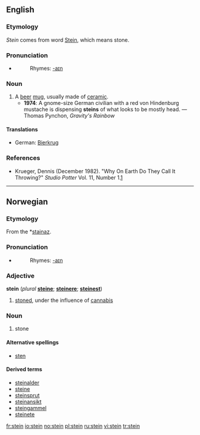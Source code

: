 {{see|Stein}}
==English==

===Etymology===
''Stein'' comes from {{G.}} word [[Stein]], which means stone.

===Pronunciation===
*{{IPA|/staɪn/}}
*:Rhymes: [[Rhymes:English:-aɪn|-aɪn]]

===Noun===
{{en-noun}}

# A [[beer]] [[mug]], usually made of [[ceramic]].
#*'''1974''': A gnome-size German civilian with a red von Hindenburg mustache is dispensing '''steins''' of what looks to be mostly head. — Thomas Pynchon, ''Gravity's Rainbow''

====Translations====
{{top}}
*German: [[Bierkrug]] {{m}}
{{mid}}
{{bottom}}

===References===
*Krueger, Dennis (December 1982). "Why On Earth Do They Call It Throwing?" ''Studio Potter'' Vol. 11, Number 1.[http://www.studiopotter.org/articles/?art=art0001]

----

==Norwegian==

===Etymology===
From the {{PG.}} *[[stainaz]].

===Pronunciation===
*{{IPA|/staɪn/}}
*:Rhymes: [[Rhymes:English:-aɪn|-aɪn]]

===Adjective===
'''stein''' (''plural'' '''[[steine]]'''; {{compar}} '''[[steinere]]'''; {{super}} '''[[steinest]]''')

# {{slang|lang=no}} [[stoned]], under the influence of [[cannabis]]

===Noun===
{{no-noun-m1}}
# stone

====Alternative spellings====
*[[sten]]

====Derived terms====
*[[steinalder]]
*[[steine]]
*[[steinsprut]]
*[[steinansikt]]
*[[steingammel]]
*[[steinete]]

[[fr:stein]]
[[io:stein]]
[[no:stein]]
[[pl:stein]]
[[ru:stein]]
[[vi:stein]]
[[tr:stein]]